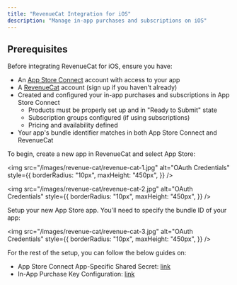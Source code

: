 ```yaml
---
title: "RevenueCat Integration for iOS"
description: "Manage in-app purchases and subscriptions on iOS"
---
```


## Prerequisites

Before integrating RevenueCat for iOS, ensure you have:

- An [App Store Connect](https://appstoreconnect.apple.com) account with access to your app
- A [RevenueCat](https://www.revenuecat.com/) account (sign up if you haven't already)
- Created and configured your in-app purchases and subscriptions in App Store Connect
  - Products must be properly set up and in "Ready to Submit" state
  - Subscription groups configured (if using subscriptions)
  - Pricing and availability defined
- Your app's bundle identifier matches in both App Store Connect and RevenueCat

To begin, create a new app in RevenueCat and select App Store:

<img
  src="/images/revenue-cat/revenue-cat-1.jpg"
  alt="OAuth Credentials"
  style={{
    borderRadius: "10px",
    maxHeight: "450px",
  }}
/>


<img
  src="/images/revenue-cat/revenue-cat-2.jpg"
  alt="OAuth Credentials"
  style={{
    borderRadius: "10px",
    maxHeight: "450px",
  }}
/>

Setup your new App Store app. You'll need to specify the bundle ID of your app:

<img
  src="/images/revenue-cat/revenue-cat-3.jpg"
  alt="OAuth Credentials"
  style={{
    borderRadius: "10px",
    maxHeight: "450px",
  }}
/>

For the rest of the setup, you can follow the below guides on:
- App Store Connect App-Specific Shared Secret: [link](https://www.revenuecat.com/docs/service-credentials/itunesconnect-app-specific-shared-secret)
- In-App Purchase Key Configuration: [link](https://www.revenuecat.com/docs/service-credentials/itunesconnect-app-specific-shared-secret/in-app-purchase-key-configuration)